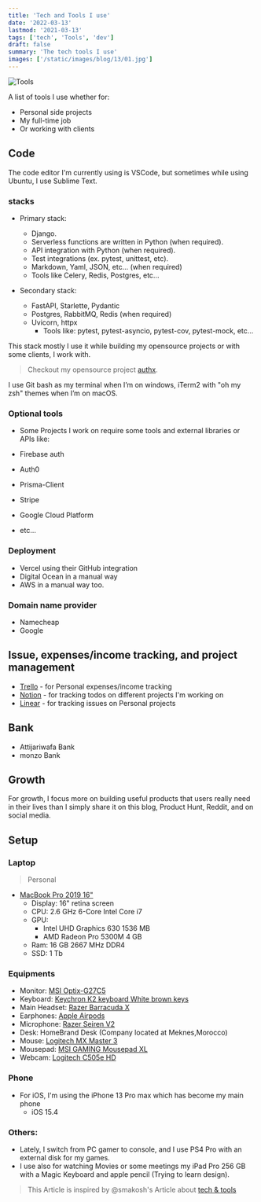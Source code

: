 ```yaml
---
title: 'Tech and Tools I use'
date: '2022-03-13'
lastmod: '2021-03-13'
tags: ['tech', 'Tools', 'dev']
draft: false
summary: 'The tech tools I use'
images: ['/static/images/blog/13/01.jpg']
---
```


![Tools](/static/images/blog/13/01.jpg)

A list of tools I use whether for:

- Personal side projects
- My full-time job
- Or working with clients

## Code

The code editor I'm currently using is VSCode, but sometimes while using Ubuntu, I use Sublime Text.

### stacks

- Primary stack:

  - Django.
  - Serverless functions are written in Python (when required).
  - API integration with Python (when required).
  - Test integrations (ex. pytest, unittest, etc).
  - Markdown, Yaml, JSON, etc... (when required)
  - Tools like Celery, Redis, Postgres, etc...

- Secondary stack:

  - FastAPI, Starlette, Pydantic
  - Postgres, RabbitMQ, Redis (when required)
  - Uvicorn, httpx
    - Tools like: pytest, pytest-asyncio, pytest-cov, pytest-mock, etc...

This stack mostly I use it while building my opensource projects or with some clients, I work with.

> Checkout my opensource project [authx](https://github.com/yezz123/authx).

I use Git bash as my terminal when I’m on windows, iTerm2 with "oh my zsh" themes when I’m on macOS.

### Optional tools

- Some Projects I work on require some tools and external libraries or APIs like:

- Firebase auth
- Auth0
- Prisma-Client
- Stripe
- Google Cloud Platform
- etc...

### Deployment

- Vercel using their GitHub integration
- Digital Ocean in a manual way
- AWS in a manual way too.

### Domain name provider

- Namecheap
- Google

## Issue, expenses/income tracking, and project management

- [Trello](https://trello.com/) - for Personal expenses/income tracking
- [Notion](https://notion.so/) - for tracking todos on different projects I'm working on
- [Linear](https://linear.app/) - for tracking issues on Personal projects

## Bank

- Attijariwafa Bank
- monzo Bank

## Growth

For growth, I focus more on building useful products that users really need in their lives than I simply share it on this blog, Product Hunt, Reddit, and on social media.

## Setup

### Laptop

> Personal

- [MacBook Pro 2019 16"](https://amzn.to/3gMSwxw)
  - Display: 16" retina screen
  - CPU: 2.6 GHz 6-Core Intel Core i7
  - GPU:
    - Intel UHD Graphics 630 1536 MB
    - AMD Radeon Pro 5300M 4 GB
  - Ram: 16 GB 2667 MHz DDR4
  - SSD: 1 Tb

### Equipments

- Monitor: [MSI Optix-G27C5](https://www.msi.com/Monitor/Optix-G27C5)
- Keyboard: [Keychron K2 keyboard White brown keys](https://www.amazon.com/Keychron-Wireless-Bluetooth-Mechanical-Keyboard/dp/B07YB32H52)
- Main Headset: [Razer Barracuda X](https://www.razer.com/gaming/headsets/razer-barracuda-x)
- Earphones: [Apple Airpods](https://amzn.to/2WbyNxV)
- Microphone: [Razer Seiren V2](https://www.razer.com/streaming-microphones/razer-seiren-v2-pro)
- Desk: HomeBrand Desk (Company located at Meknes,Morocco)
- Mouse: [Logitech MX Master 3](https://www.logitech.com/en-us/products/mice/mx-master-3.html)
- Mousepad: [MSI GAMING Mousepad XL](https://www.msi.com/Gaming-Gear/GAMING-Mousepad-XL/Overview)
- Webcam: [Logitech C505e HD](https://www.logitech.com/en-us/products/webcams/c505e-business-webcam.960-001385.html)

### Phone

- For iOS, I'm using the iPhone 13 Pro max which has become my main phone
  - iOS 15.4

### Others:

- Lately, I switch from PC gamer to console, and I use PS4 Pro with an external disk for my games.
- I use also for watching Movies or some meetings my iPad Pro 256 GB with a Magic Keyboard and apple pencil (Trying to learn design).

> This Article is inspired by @smakosh's Article about [tech & tools](https://smakosh.com/the-tech-tools-I-use)
